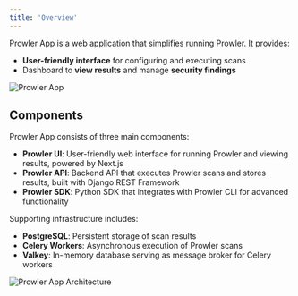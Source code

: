 ```yaml
---
title: 'Overview'
---
```


Prowler App is a web application that simplifies running Prowler. It provides:

- **User-friendly interface** for configuring and executing scans
- Dashboard to **view results** and manage **security findings**

![Prowler App](/images/products/overview.png)

## Components

Prowler App consists of three main components:

- **Prowler UI**: User-friendly web interface for running Prowler and viewing results, powered by Next.js
- **Prowler API**: Backend API that executes Prowler scans and stores results, built with Django REST Framework
- **Prowler SDK**: Python SDK that integrates with Prowler CLI for advanced functionality

Supporting infrastructure includes:

- **PostgreSQL**: Persistent storage of scan results
- **Celery Workers**: Asynchronous execution of Prowler scans
- **Valkey**: In-memory database serving as message broker for Celery workers

![Prowler App Architecture](/images/products/prowler-app-architecture.png)
